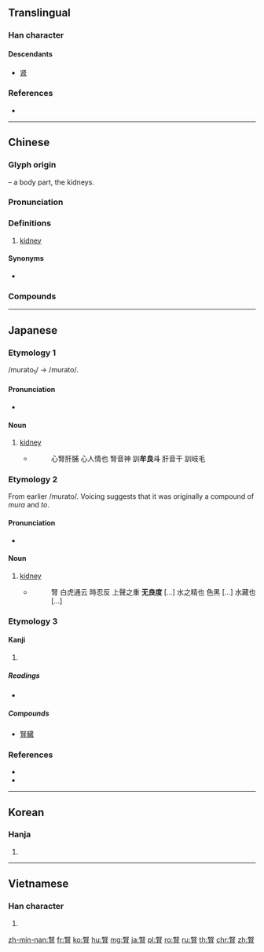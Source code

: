 {{character info/new}}
{{also|肾}}
==Translingual==

===Han character===
{{Han char|rn=130|rad=肉|as=08|sn=12|four=77227|canj=SEB}}

====Descendants====
* [[肾]]

===References===
* {{Han ref|kx=0987.020|dkj=29621|dj=1439.130|hdz=32086.040|uh=814E|ud=33102|bh=B5C7|bd=46535}}

----

==Chinese==
{{zh-forms|s=肾}}

===Glyph origin===
{{Han etym}}
{{Han compound|臤|肉|alt2=⺼|t2=meat, body part|ls=psc|c1=p|c2=s}} – a body part, the kidneys.

===Pronunciation===
{{zh-pron
|m=shèn
|c=san6,san5
|h=pfs=
|md=
|mn=sīn/qz:siǎn/tw,xm,zz:siān
|w=
|mc=y
|oc=y
|cat=n
}}

===Definitions===
{{zh-hanzi}}

# {{lb|zh|anatomy}} [[kidney]]

====Synonyms====
* {{zh-l|腰子}}

===Compounds===
{{zh-der|腎癌|敗腎|洗腎|腎上腺|腎上腺素|腎元|腎囊|腎炎|腎盂|腎盂炎|腎結核|腎結石|腎臟|腎臟癌|腎虧|補腎|雕肝琢腎|雕肝鏤腎}}

----

==Japanese==

===Etymology 1===
/murato<sub>1</sub>/ → /murato/.

====Pronunciation====
* {{IPA|[murato]|lang=ja}}

====Noun====
{{ja-noun|むらと}}

# [[kidney]]
#* {{RQ:Shin'yaku Kegonkyō Ongi Shiki}}
#*: 心腎肝脯 心人情也 腎音神 訓'''牟良斗''' 肝音干 訓岐毛

===Etymology 2===
From earlier /murato/. Voicing suggests that it was originally a compound of ''mura'' and ''to''.

====Pronunciation====
* {{IPA|[murado]|lang=ja}}

====Noun====
{{ja-noun|むらど}}

# [[kidney]]
#* {{RQ:Wamyō Ruijushō|2|35-36}}
#*: 腎 白虎通云 時忍反 上聲之重 '''无良度''' [...] 水之精也 色黑 [...] 水藏也 [...]

===Etymology 3===

====Kanji====
{{ja-kanji|grade=|rs=肉08}}

# {{defn|lang=ja|sort=肉08}}

=====Readings=====
* {{ja-readings|goon=[[じん]] (jin)|kanon=[[しん]] (shin)|kun=[[かなめ]] (kaname)}}

=====Compounds=====
* [[腎臓]]

===References===
* {{R:Nara Ibun 3}}
* {{R:Wamyō Ruijushō}}

----

==Korean==

===Hanja===
{{ko-hanja|hangeul=신|eumhun=|rv=sin|mr=sin|y=sin}}

# {{defn|lang=ko|sort=肉08}}

----

==Vietnamese==

===Han character===
{{vi-hantu|thận|rs=肉08}}

# {{defn|lang=vi|sort=肉08}}

[[zh-min-nan:腎]]
[[fr:腎]]
[[ko:腎]]
[[hu:腎]]
[[mg:腎]]
[[ja:腎]]
[[pl:腎]]
[[ro:腎]]
[[ru:腎]]
[[th:腎]]
[[chr:腎]]
[[zh:腎]]
